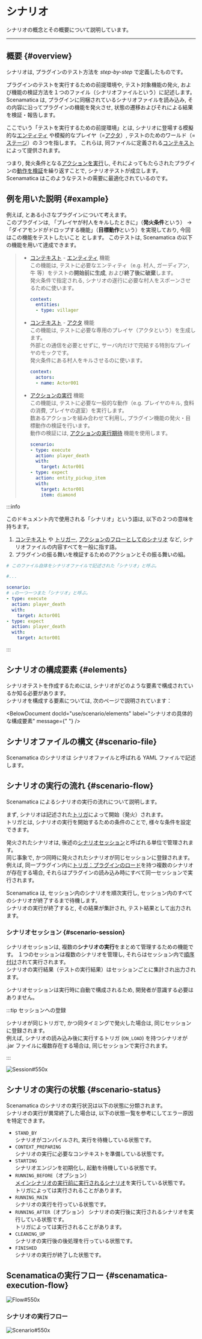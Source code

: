 
# シナリオ

シナリオの概念とその概要について説明しています。

---

## 概要 {#overview}

シナリオは, プラグインのテスト方法を *step-by-step* で定義したものです。

プラグインのテストを実行するための前提環境や, テスト対象機能の発火, および機能の検証方法を１つのファイル（シナリオファイルという）に記述します。  
Scenamatica は, プラグインに同梱されているシナリオファイルを読み込み, その内容に沿ってプラグインの機能を発火させ, 状態の遷移およびそれによる結果を検証・報告します。

ここでいう「テストを実行するための前提環境」とは, シナリオに登場する模擬的な[エンティティ](/docs/use/scenario/elements#entity)
や模擬的なプレイヤ（=[アクタ](/docs/use/scenario/elements#actor)）, テストのためのワールド（=[ステージ](/docs/use/scenario/elements#stage)）の３つを指します。
これらは, 同ファイルに定義される[コンテキスト](/docs/use/scenario/elements#context)によって提供されます。  

つまり, 発火条件となる[アクションを実行](/docs/use/scenario/elements#scenario-type-action-execution)し, それによってもたらされたプラグインの[動作を検証](/docs/use/scenario/elements#scenario-type-action-execution-expect)を繰り返すことで, シナリオテストが成立します。  
Scenamatica はこのようなテストの需要に最適化されているのです。

## 例を用いた説明 {#example}

例えば, とある小さなプラグインについて考えます。  
このプラグインは, 「プレイヤが村人をキルしたときに」（**発火条件**という） 
-> 「ダイアモンドがドロップする機能」（**目標動作**という）を実現しており, 今回はこの機能をテストしたいこと とします。
このテストは, Scenamatica の以下の機能を用いて達成できます。

> * [コンテキスト](/docs/use/scenario/elements#context) - [エンティティ](/docs/use/scenario/elements#entity) 機能  
>   この機能は, テストに必要なエンティティ（e.g. 村人, ガーディアン, 牛 等）をテストの**開始前に生成**, および**終了後に破棄**します。  
>   発火条件で指定される, シナリオの遂行に必要な村人をスポーンさせるために使います。
>   ```yaml
>   context:
>     entities:
>     - type: villager
>   ```
> * [コンテキスト](/docs/use/scenario/elements#context) - [アクタ](/docs/use/scenario/elements#actor) 機能  
>   この機能は, テストに必要な専用のプレイヤ（アクタという）を生成します。  
>   外部との通信を必要とせずに, サーバ内だけで完結する特別なプレイヤのモックです。  
>   発火条件にある村人をキルさせるのに使います。
>   ```yaml
>   context:
>     actors:
>     - name: Actor001
>   ```
> * [アクションの実行](/docs/use/scenario/elements#scenario-type-action-execution) 機能  
>   この機能は, テストに必要な一般的な動作（e.g. プレイヤのキル, 食料の消費, プレイヤの退室）を実行します。  
>   数あるアクションを組み合わせて利用し, プラグイン機能の発火・目標動作の検証を行います。  
>   動作の検証には, [アクションの実行期待](/docs/use/scenario/elements#scenario-type-action-execution-expect) 機能を使用します。
>   ```yaml
>   scenario:
>   - type: execute
>     action: player_death
>     with:
>       target: Actor001
>   - type: expect
>     action: entity_pickup_item
>     with:
>       target: Actor001
>       item: diamond
>   ```

:::info

このドキュメント内で使用される「シナリオ」という語は, 以下の２つの意味を持ちます。

1. [コンテキスト](/docs/use/scenario/elements#context) や [トリガー](/docs/use/scenario/elements#trigger), 
[アクションのフローとしてのシナリオ](/docs/use/scenario/elements#scenario) など, シナリオファイルの内容すべてを一般に指す語。
2. プラグインの振る舞いを検証するためのアクションとその振る舞いの組。

```yaml showLineNumbers
# このファイル自体をシナリオファイルで記述された「シナリオ」と呼ぶ。

#...

scenario:
# ↓の一つ一つまた「シナリオ」と呼ぶ。
- type: execute
  action: player_death
  with:
    target: Actor001 
- type: expect
  action: player_death
  with:
    target: Actor001 
```
:::

## シナリオの構成要素 {#elements}

シナリオテストを作成するためには, シナリオがどのような要素で構成されているか知る必要があります。  
シナリオを構成する要素については, 次のページで説明されています：

<BelowDocument docId="use/scenario/elements"
               label="シナリオの具体的な構成要素"
               message={" "}
/>

## シナリオファイルの構文 {#scenario-file}

Scenamatica のシナリオは シナリオファイルと呼ばれる YAML ファイルで記述します。  

<BelowDocument docId="use/scenario/scenario-file"
               label="シナリオファイル"
               message="シナリオファイルの構文については, 以下のページを参照してください。" />

## シナリオの実行の流れ {#scenario-flow}

Scenamatica によるシナリオの実行の流れについて説明します。  

まず, シナリオは記述された[トリガ](/docs/use/scenario/elements#trigger)によって開始（発火）されます。  
トリガとは, シナリオの実行を開始するための条件のことで, 様々な条件を設定できます。

発火されたシナリオは, 後述の[シナリオセッション](#scenario-session)と呼ばれる単位で管理されます。  
同じ事象で, かつ同時に発火されたシナリオが同じセッションに登録されます。
例えば, 同一プラグイン内に[トリガ：プラグインのロード](/docs/use/scenario/trigger#triggers-on-load)を持つ複数のシナリオが存在する場合,
それらはプラグインの読み込み時にすべて同一セッションで実行されます。

Scenamatica は, セッション内のシナリオを順次実行し, セッション内のすべてのシナリオが終了するまで待機します。  
シナリオの実行が終了すると, その結果が集計され, テスト結果として出力されます。

### シナリオセッション {#scenario-session}

シナリオセッションは, 複数の**シナリオの実行**をまとめて管理するための機能です。
１つのセッションは複数のシナリオを管理し, それらはセッション内で[順序付け](/docs/use/scenario/elements#order)されて実行されます。  
シナリオの実行結果（テストの実行結果）はセッションごとに集計され出力されます。

シナリオセッションは実行時に自動で構成されるため, 開発者が意識する必要はありません。

:::tip セッションへの登録

シナリオが同じトリガで, かつ同タイミングで発火した場合は, 同じセッションに登録されます。  
例えば,  シナリオの読み込み後に実行するトリガ (`ON_LOAD`) を持つシナリオが .jar ファイルに複数存在する場合は, 同じセッションで実行されます。

:::

![Session#550x](images/scenario-session.svg)

## シナリオの実行の状態 {#scenario-status}

Scenamatica のシナリオの実行状況は以下の状態に分類されます。  
シナリオの実行が異常終了した場合は, 以下の状態一覧を参考にしてエラー原因を特定できます。

+ `STAND_BY`  
  シナリオがコンパイルされ, 実行を待機している状態です。
+ `CONTEXT_PREPARING`  
  シナリオの実行に必要なコンテキストを準備している状態です。
+ `STARTING`  
  シナリオエンジンを初期化し, 起動を待機している状態です。
+ `RUNNING_BEFORE`（オプション）  
  [メインシナリオの実行前に実行されるシナリオ](/docs/use/scenario/elements#scenario)を実行している状態です。  
  トリガによっては実行されることがあります。
+ `RUNNING_MAIN`  
  シナリオの実行を行っている状態です。
+ `RUNNING_AFTER`（オプション）
  シナリオの実行後に実行されるシナリオを実行している状態です。  
  トリガによっては実行されることがあります。
+ `CLEANING_UP`  
  シナリオの実行後の後処理を行っている状態です。
+ `FINISHED`  
  シナリオの実行が終了した状態です。


## Scenamaticaの実行フロー {#scenamatica-execution-flow}

![Flow#550x](images/scenamatica-flow.svg)

### シナリオの実行フロー

![Scenario#550x](images/scenario.svg)
